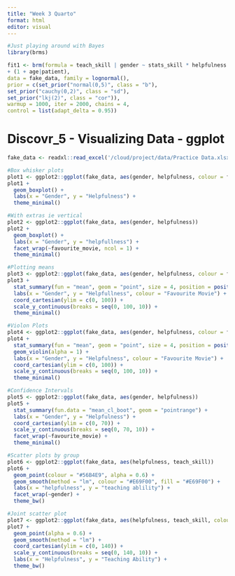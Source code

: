 ```yaml
---
title: "Week 3 Quarto"
format: html
editor: visual
---
```


```r
#Just playing around with Bayes
library(brms)

fit1 <- brm(formula = teach_skill | gender ~ stats_skill * helpfulness
+ (1 + age|patient),
data = fake_data, family = lognormal(),
prior = c(set_prior("normal(0,5)", class = "b"),
set_prior("cauchy(0,2)", class = "sd"),
set_prior("lkj(2)", class = "cor")),
warmup = 1000, iter = 2000, chains = 4,
control = list(adapt_delta = 0.95))
```

# Discovr_5 - Visualizing Data - ggplot

```r
fake_data <- readxl::read_excel('/cloud/project/data/Practice Data.xlsx')

```

```r
#Box whisker plots
plot1 <- ggplot2::ggplot(fake_data, aes(gender, helpfulness, colour = favourite_movie))
plot1 +
  geom_boxplot() +  
  labs(x = "Gender", y = "Helpfulness") +
  theme_minimal()
```

```r
#With extras ie vertical
plot2 <- ggplot2::ggplot(fake_data, aes(gender, helpfulness))
plot2 +
  geom_boxplot() +  
  labs(x = "Gender", y = "helpfullness") +
  facet_wrap(~favourite_movie, ncol = 1) +
  theme_minimal()
```

```r
#Plotting means
plot3 <- ggplot2::ggplot(fake_data, aes(gender, helpfulness, colour = favourite_movie))
plot3 +
  stat_summary(fun = "mean", geom = "point", size = 4, position = position_dodge(width = 0.9)) +  
  labs(x = "Gender", y = "Helpfullness", colour = "Favourite Movie") +
  coord_cartesian(ylim = c(0, 100)) +
  scale_y_continuous(breaks = seq(0, 100, 10)) +
  theme_minimal()
```

```r
#Violon Plots
plot4 <- ggplot2::ggplot(fake_data, aes(gender, helpfulness, colour = favourite_movie))
plot4 +
  stat_summary(fun = "mean", geom = "point", size = 4, position = position_dodge(width = 0.9)) +
  geom_violin(alpha = 1) +
  labs(x = "Gender", y = "Helpfulness", colour = "Favourite Movie") +
  coord_cartesian(ylim = c(0, 100)) +
  scale_y_continuous(breaks = seq(0, 100, 10)) +
  theme_minimal()
```

```r
#Confidence Intervals
plot5 <- ggplot2::ggplot(fake_data, aes(gender, helpfulness))
plot5 +
  stat_summary(fun.data = "mean_cl_boot", geom = "pointrange") +  
  labs(x = "Gender", y = "Helpfulness") +
  coord_cartesian(ylim = c(0, 70)) +
  scale_y_continuous(breaks = seq(0, 70, 10)) +
  facet_wrap(~favourite_movie) +
  theme_minimal()
```

```r
#Scatter plots by group
plot6 <- ggplot2::ggplot(fake_data, aes(helpfulness, teach_skill))
plot6 +
  geom_point(colour = "#56B4E9", alpha = 0.6) +
  geom_smooth(method = "lm", colour = "#E69F00", fill = "#E69F00") +
  labs(x = "helpfulness", y = "teaching ablility") +
  facet_wrap(~gender) +
  theme_bw()
```

```r
#Joint scatter plot
plot7 <- ggplot2::ggplot(fake_data, aes(helpfulness, teach_skill, colour = gender, fill = gender))
plot7 +
  geom_point(alpha = 0.6) +
  geom_smooth(method = "lm") +
  coord_cartesian(ylim = c(0, 140)) +
  scale_y_continuous(breaks = seq(0, 140, 10)) +
  labs(x = "Helpfulness", y = "Teaching Ability") +
  theme_bw()
```
